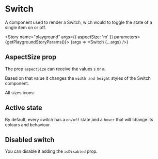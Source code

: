 
<Meta title="Components/Switch" component={Switch} />

# Switch

A component used to render a Switch, wich would to toggle the state of a single item on or off.

<Story name="playground" args={{ aspectSize: 'm' }} parameters={getPlaygroundStoryParams()}>
	{args => <Switch {...args} />}
</Story>

## AspectSize prop

The prop `aspectSize` can receive the values `s` or `m`.

Based on that value it changes the `width and height` styles of the Switch component.

All sizes icons:

<Canvas>
	<Story name="s" title="s" parameters={getFixedStoryParams()}>
		<Switch aspectSize="s" />
	</Story>
	<Story name="m" title="m" parameters={getFixedStoryParams()}>
		<Switch aspectSize="m" />
	</Story>
</Canvas>

## Active state

By default, every switch has a `on/off` state and a `hover` that will change its colours and behaviour.

<Canvas>
	<Story name="default" title="default" parameters={getFixedStoryParams()}>
		<Switch aspectSize="m" isDefaultChecked={true} isActive={true} />
	</Story>
</Canvas>

## Disabled switch

You can disable it adding the `isDisabled` prop.

<Canvas>
	<Story name="disabled" title="disabled" parameters={getFixedStoryParams()}>
		<Switch aspectSize="m" isDisabled={true} />
	</Story>
</Canvas>

<ArgsTable of={Switch} />

